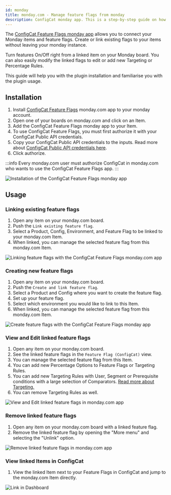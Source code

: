 ```yaml
---
id: monday
title: monday.com - Manage feature flags from monday
description: ConfigCat monday app. This is a step-by-step guide on how to connect and manage feature flags from monday.com boards and items.
---
```


The <a href="https://monday.com/marketplace/10000079" target="_blank">ConfigCat Feature Flags monday app</a> allows you to connect your Monday items and feature flags. Create or link existing flags to your items without leaving your monday instance.

Turn features On/Off right from a linked item on your Monday board. You can also easily modify the linked flags to edit or add new Targeting or Percentage Rules.

This guide will help you with the plugin installation and familiarise you with the plugin usage.

## Installation

1. Install <a href="https://monday.com/marketplace/10000079" target="_blank">ConfigCat Feature Flags</a> monday.com app to your monday account.
2. Open one of your boards on monday.com and click on an Item.
3. Add the ConfigCat Feature Flags monday app to your Item.
4. To use ConfigCat Feature Flags, you must first authorize it with your ConfigCat Public API credentials.
5. Copy your ConfigCat Public API credentials to the inputs. Read more about <a href="https://app.configcat.com/my-account/public-api-credentials" target="_blank">ConfigCat Public API credentials here</a>.
6. Click authorize.

:::info
Every monday.com user must authorize ConfigCat in monday.com who wants to use the ConfigCat Feature Flags app.
:::

<img src="/docs/assets/monday/monday_auth.gif" className="bordered-img zoomable" alt="Installation of the ConfigCat Feature Flags monday app" />

## Usage

### Linking existing feature flags

1. Open any item on your monday.com board.
2. Push the `Link existing feature flag`.
3. Select a Product, Config, Environment, and Feature Flag to be linked to your monday.com Item.
4. When linked, you can manage the selected feature flag from this monday.com Item.

<img src="/docs/assets/monday/link_existing_ff.gif" className="bordered-img zoomable" alt="Linking feature flags with the ConfigCat Feature Flags monday.com app" />

### Creating new feature flags

1. Open any item on your monday.com board.
2. Push the `Create and link feature flag`.
3. Select a Product and Config where you want to create the feature flag.
4. Set up your feature flag.
5. Select which environment you would like to link to this Item.
6. When linked, you can manage the selected feature flag from this monday.com Item.

<img src="/docs/assets/monday/create_ff.gif" className="bordered-img zoomable" alt="Create feature flags with the ConfigCat Feature Flags monday app" />

### View and Edit linked feature flags

1. Open any item on your monday.com board.
2. See the linked feature flags in the `Feature Flag (ConfigCat)` view.
3. You can manage the selected feature flag from this Item.
4. You can add new Percentage Options to Feature Flags or Targeting Rules.
5. You can add new Targeting Rules with User, Segment or Prerequisite conditions with a large selection of Comparators.  [Read more about Targeting.](../targeting/targeting-overview.mdx)
6. You can remove Targeting Rules as well.

<img src="/docs/assets/monday/edit_ff.gif" className="bordered-img zoomable" alt="View and Edit linked feature flags in monday.com app" />

### Remove linked feature flags

1. Open any item on your monday.com board with a linked feature flag.
2. Remove the linked feature flag by opening the "More menu" and selecting the "Unlink" option.

<img src="/docs/assets/monday/remove_ff.gif" className="bordered-img zoomable" alt="Remove linked feature flags in monday.com app" />

### View linked Items in ConfigCat

1. View the linked Item next to your Feature Flags in ConfigCat and jump to the monday.com Item directly.

<img src="/docs/assets/monday/open_from_dashboard.gif" className="bordered-img zoomable" alt="Link in Dashboard" />
